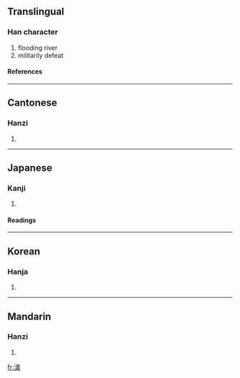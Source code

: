 {{see|溃}}

==Translingual==
===Han character===
{{Han char|rn=85|rad=水|as=12|sn=15|four=3518<sub>6</sub>|canj=水中一金 (ELMC)}}
# flooding river
# militarily defeat
====References====
{{Han ref|kx=0650.230|dkj=18281|dj=1061.040|hdz=31741.020|uh=6F70|ud=28528|bh=BCEC|bd=48364}}

----
==Cantonese==
===Hanzi===
{{yue-hanzi|jyut=|y=kui2}}
# {{defn|Cantonese}}

----
==Japanese==
===Kanji===
{{ja-kanji|grade=|rs=水12}}
# {{defn|Japanese}} 
====Readings====
{{ja-readings|on=[[かい]] (kai), [[え]] (e)|kun=[[ついえる]] (tsuieru), [[つぶれ]] (tsubure)}}

----
==Korean==
===Hanja===
{{ko-hanja|hangeul=궤|eumhun=|rv=gwe|mr=kwe|y=kwey}}
# {{defn|Korean}}

----
==Mandarin==
===Hanzi===
{{cmn-hanzi|sim=溃|pin=[[kuì]] (kui4), [[xiè]] (xie4)|wg=k'uei<sup>4</sup>, hsieh<sup>4</sup>}}
# {{defn|Mandarin}}

[[fr:潰]]